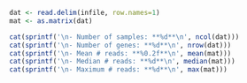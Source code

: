 ```r
dat <- read.delim(infile, row.names=1)
mat <- as.matrix(dat)

cat(sprintf('\n- Number of samples: **%d**\n', ncol(dat)))
cat(sprintf('\n- Number of genes: **%d**\n', nrow(dat)))
cat(sprintf('\n- Mean # reads: **%0.2f**\n', mean(mat)))
cat(sprintf('\n- Median # reads: **%d**\n', median(mat)))
cat(sprintf('\n- Maximum # reads: **%d**\n', max(mat)))
```
